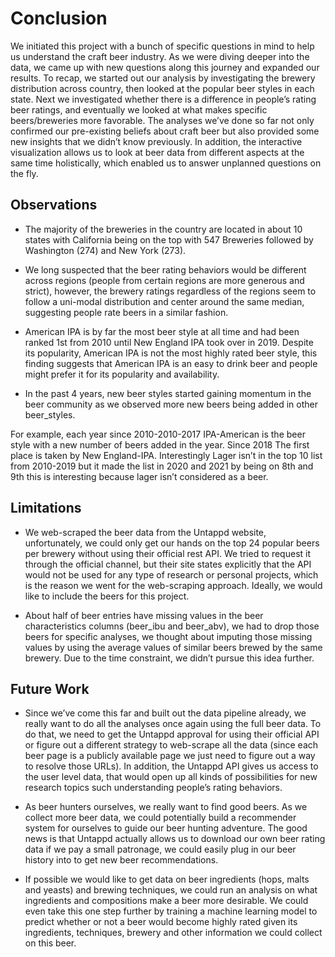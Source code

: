 # Conclusion
We initiated this project with a bunch of specific questions in mind to help us understand the craft beer industry. As we were diving deeper into the data, we came up with new questions along this journey and expanded our results. To recap, we started out our analysis by investigating the brewery distribution across country, then looked at the popular beer styles in each state. Next we investigated whether there is a difference in people's rating beer ratings, and eventually we looked at what makes specific beers/breweries more favorable. The analyses we've done so far not only confirmed our pre-existing beliefs about craft beer but also provided some new insights that we didn't know previously. In addition, the interactive visualization allows us to look at beer data from different aspects at the same time holistically, which enabled us to answer unplanned questions on the fly. 

## Observations
-   The majority of the breweries in the country are located in about 10 states with California being on the top with 547 Breweries followed by Washington (274) and New York (273).

-   We long suspected that the beer rating behaviors would be different across regions (people from certain regions are more generous and strict), however, the brewery ratings regardless of the regions seem to follow a uni-modal distribution and center around the same median, suggesting people rate beers in a similar fashion. 

-   American IPA is by far the most beer style at all time and had been ranked 1st from 2010 until New England IPA took over in 2019. Despite its popularity, American IPA is not the most highly rated beer style, this finding suggests that American IPA is an easy to drink beer and people might prefer it for its popularity and availability.

-   In the past 4 years, new beer styles started gaining momentum in the beer community as we observed more new beers being added in other beer_styles. 

For example, each year since 2010-2010-2017 IPA-American is the beer style with a new number of beers added in the year. Since 2018 The first place is taken by New England-IPA. Interestingly Lager isn't in the top 10 list from 2010-2019 but it made the list in 2020 and 2021 by being on 8th and 9th this is interesting because lager isn't considered as a beer.

## Limitations

-  We web-scraped the beer data from the Untappd website, unfortunately, we could only get our hands on the top 24 popular beers per brewery without using their official rest API. We tried to request it through the official channel, but their site states explicitly that the API would not be used for any type of research or personal projects, which is the reason we went for the web-scraping approach. Ideally, we would like to include the beers for this project. 

-  About half of beer entries have missing values in the beer characteristics columns (beer_ibu and beer_abv), we had to drop those beers for specific analyses, we thought about imputing those missing values by using the average values of similar beers brewed by the same brewery. Due to the time constraint, we didn't pursue this idea further. 

## Future Work

-   Since we've come this far and built out the data pipeline already, we really want to do all the analyses once again using the full beer data. To do that, we need to get the Untappd approval for using their official API or figure out a different strategy to web-scrape all the data (since each beer page is a publicly available page we just need to figure out a way to resolve those URLs). In addition, the Untappd API gives us access to the user level data, that would open up all kinds of possibilities for new research topics such understanding people's rating behaviors. 

-  As beer hunters ourselves, we really want to find good beers. As we collect more beer data, we could potentially build a recommender system for ourselves to guide our beer hunting adventure. The good news is that Untappd actually allows us to download our own beer rating data if we pay a small patronage, we could easily plug in our beer history into to get new beer recommendations. 

-  If possible we would like to get data on beer ingredients (hops, malts and yeasts) and brewing techniques, we could run an analysis on what ingredients and compositions make a beer more desirable. We could even take this one step further by training a machine learning model to predict whether or not a beer would become highly rated given its ingredients, techniques, brewery and other information we could collect on this beer. 
